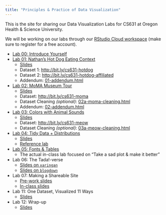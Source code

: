 ```yaml
---
title: "Principles & Practice of Data Visualization"
---
```


This is the site for sharing our Data Visualization Labs for CS631 at Oregon Health & Science University.

We will be working on our labs through our [RStudio Cloud workspace](https://rstudio.cloud/spaces/13284/join?access_code=XTto%2FOQ9g6INmaRl9jVq6OUJjyLD1ji9%2BuzH5lmz) (make sure to register for a free account).

- [Lab 00: Introduce Yourself](00-install_name_plot.html)
- [Lab 01: Nathan's Hot Dog Eating Context](01-eda_hot_dogs.html)
    - [Slides](slides/01-slides.html)
    - Dataset 1: [http://bit.ly/cs631-hotdog](http://bit.ly/cs631-hotdog)
    - Dataset 2: [http://bit.ly/cs631-hotdog-affiliated](http://bit.ly/cs631-hotdog-affiliated)
    - Addendum: [01-addendum.html](01-addendum.html)
- [Lab 02: MoMA Museum Tour](02-moma.html)
    - [Slides](slides/02-slides.html)
    - Dataset: [http://bit.ly/cs631-moma](http://bit.ly/cs631-moma)
    - Dataset Cleaning *(optional)*: [02a-moma-cleaning.html](02a-moma-cleaning.html) 
    - Addendum: [02-addendum.html](02-addendum.html)
- [Lab 03: Colors with Animal Sounds](03-colors.html)
    - [Slides](slides/03-slides.html)
    - Dataset: [http://bit.ly/cs631-meow](http://bit.ly/cs631-meow)
    - Dataset Cleaning *(optional)*: [03a-meow-cleaning.html](03a-meow-cleaning.html) 
- [Lab 04: Tidy Data + Distributions](04-challenge.html)
    - [Slides](slides/04-slides.html)
    - [Reference lab](04-distributions.html)
- [Lab 05: Fonts & Tables](05-tables.html)
    - The actual in-class lab focused on "Take a sad plot & make it better"
- Lab 06: The Tada!-verse
    - [Slides on `xaringan`](slides/06-slides_xaringan.html)
    - [Slides on `blogdown`](slides/06-slides_blogdown.html)
- Lab 07: Making a Shareable Site
    - [Pre-work slides](slides/07-prework-slides_blogdown.html)
    - [In-class slides](slides/07-slides_blogdown.html)
- Lab 11: One Dataset, Visualized 11 Ways
    - [Slides](slides/11-slides.html)
- Lab 12: Wrap-up
    - [Slides](slides/12-slides.html)
    

